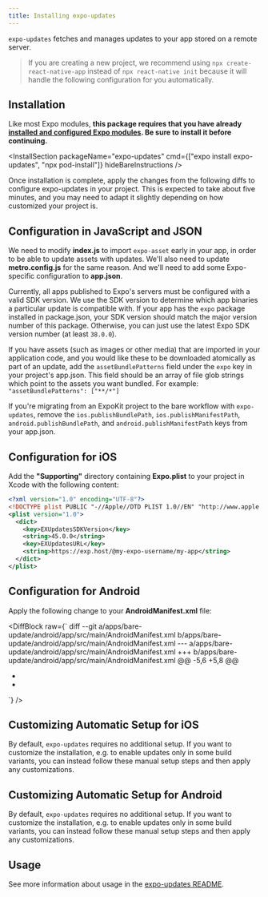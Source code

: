 ```yaml
---
title: Installing expo-updates
---
```



`expo-updates` fetches and manages updates to your app stored on a remote server.

> If you are creating a new project, we recommend using `npx create-react-native-app` instead of `npx react-native init` because it will handle the following configuration for you automatically.

## Installation

Like most Expo modules, **this package requires that you have already [installed and configured Expo modules](/bare/installing-expo-modules.mdx). Be sure to install it before continuing.**

<InstallSection packageName="expo-updates" cmd={["expo install expo-updates", "npx pod-install"]} hideBareInstructions />

Once installation is complete, apply the changes from the following diffs to configure expo-updates in your project. This is expected to take about five minutes, and you may need to adapt it slightly depending on how customized your project is.

## Configuration in JavaScript and JSON

We need to modify **index.js** to import `expo-asset` early in your app, in order to be able to update assets with updates. We'll also need to update **metro.config.js** for the same reason. And we'll need to add some Expo-specific configuration to **app.json**.

<DiffBlock source="/static/diffs/expo-updates-js.diff" />

<Collapsible summary="What is the SDK version field for?">

Currently, all apps published to Expo's servers must be configured with a valid SDK version. We use the SDK version to determine which app binaries a particular update is compatible with. If your app has the `expo` package installed in package.json, your SDK version should match the major version number of this package. Otherwise, you can just use the latest Expo SDK version number (at least `38.0.0`).

</Collapsible>

<Collapsible summary="How do I customize which assets are included in an update bundle?">

If you have assets (such as images or other media) that are imported in your application code, and you would like these to be downloaded atomically as part of an update, add the `assetBundlePatterns` field under the `expo` key in your project's app.json. This field should be an array of file glob strings which point to the assets you want bundled. For example: `"assetBundlePatterns": ["**/*"]`

</Collapsible>

<Collapsible summary="Migrating from an ExpoKit project?">

If you're migrating from an ExpoKit project to the bare workflow with `expo-updates`, remove the `ios.publishBundlePath`, `ios.publishManifestPath`, `android.publishBundlePath`, and `android.publishManifestPath` keys from your app.json.

</Collapsible>

## Configuration for iOS

Add the **"Supporting"** directory containing **Expo.plist** to your project in Xcode with the following content:

```xml
<?xml version="1.0" encoding="UTF-8"?>
<!DOCTYPE plist PUBLIC "-//Apple//DTD PLIST 1.0//EN" "http://www.apple.com/DTDs/PropertyList-1.0.dtd">
<plist version="1.0">
  <dict>
    <key>EXUpdatesSDKVersion</key>
    <string>45.0.0</string>
    <key>EXUpdatesURL</key>
    <string>https://exp.host/@my-expo-username/my-app</string>
  </dict>
</plist>
```

## Configuration for Android

Apply the following change to your **AndroidManifest.xml** file:

<DiffBlock raw={`
diff --git a/apps/bare-update/android/app/src/main/AndroidManifest.xml b/apps/bare-update/android/app/src/main/AndroidManifest.xml
--- a/apps/bare-update/android/app/src/main/AndroidManifest.xml
+++ b/apps/bare-update/android/app/src/main/AndroidManifest.xml
@@ -5,6 +5,8 @@
   <uses-permission android:name="android.permission.READ_EXTERNAL_STORAGE"/>
   <uses-permission android:name="android.permission.WRITE_EXTERNAL_STORAGE"/>
   <application android:name=".MainApplication" android:label="@string/app_name" android:icon="@mipmap/ic_launcher" android:roundIcon="@mipmap/ic_launcher_round" android:allowBackup="false" android:theme="@style/AppTheme" android:usesCleartextTraffic="true">
+    <meta-data android:name="expo.modules.updates.EXPO_UPDATE_URL" android:value="https://exp.host/@my-expo-username/my-app"/>
+    <meta-data android:name="expo.modules.updates.EXPO_SDK_VERSION" android:value="45.0.0"/>
     <activity android:name=".MainActivity" android:label="@string/app_name" android:configChanges="keyboard|keyboardHidden|orientation|screenSize|uiMode" android:launchMode="singleTask" android:windowSoftInputMode="adjustResize" android:theme="@style/Theme.App.SplashScreen">
       <intent-filter>
         <action android:name="android.intent.action.MAIN"/>
`} />

## Customizing Automatic Setup for iOS

By default, `expo-updates` requires no additional setup. If you want to customize the installation, e.g. to enable updates only in some build variants, you can instead follow these manual setup steps and then apply any customizations.

<DiffBlock source="/static/diffs/expo-updates-ios.diff" />

## Customizing Automatic Setup for Android

By default, `expo-updates` requires no additional setup. If you want to customize the installation, e.g. to enable updates only in some build variants, you can instead follow these manual setup steps and then apply any customizations.

<DiffBlock source="/static/diffs/expo-updates-android.diff" />

## Usage

See more information about usage in the [expo-updates README](https://github.com/expo/expo/tree/main/packages/expo-updates/README.mdx).
